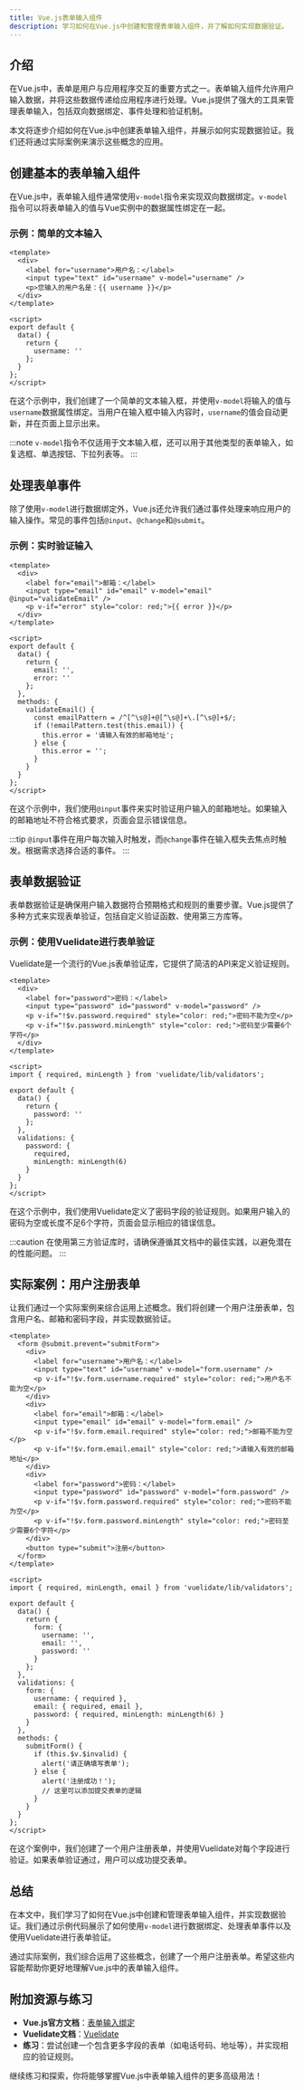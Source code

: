 ```yaml
---
title: Vue.js表单输入组件
description: 学习如何在Vue.js中创建和管理表单输入组件，并了解如何实现数据验证。
---
```


## 介绍

在Vue.js中，表单是用户与应用程序交互的重要方式之一。表单输入组件允许用户输入数据，并将这些数据传递给应用程序进行处理。Vue.js提供了强大的工具来管理表单输入，包括双向数据绑定、事件处理和验证机制。

本文将逐步介绍如何在Vue.js中创建表单输入组件，并展示如何实现数据验证。我们还将通过实际案例来演示这些概念的应用。

## 创建基本的表单输入组件

在Vue.js中，表单输入组件通常使用`v-model`指令来实现双向数据绑定。`v-model`指令可以将表单输入的值与Vue实例中的数据属性绑定在一起。

### 示例：简单的文本输入

```vue
<template>
  <div>
    <label for="username">用户名：</label>
    <input type="text" id="username" v-model="username" />
    <p>您输入的用户名是：{{ username }}</p>
  </div>
</template>

<script>
export default {
  data() {
    return {
      username: ''
    };
  }
};
</script>
```

在这个示例中，我们创建了一个简单的文本输入框，并使用`v-model`将输入的值与`username`数据属性绑定。当用户在输入框中输入内容时，`username`的值会自动更新，并在页面上显示出来。

:::note
`v-model`指令不仅适用于文本输入框，还可以用于其他类型的表单输入，如复选框、单选按钮、下拉列表等。
:::

## 处理表单事件

除了使用`v-model`进行数据绑定外，Vue.js还允许我们通过事件处理来响应用户的输入操作。常见的事件包括`@input`、`@change`和`@submit`。

### 示例：实时验证输入

```vue
<template>
  <div>
    <label for="email">邮箱：</label>
    <input type="email" id="email" v-model="email" @input="validateEmail" />
    <p v-if="error" style="color: red;">{{ error }}</p>
  </div>
</template>

<script>
export default {
  data() {
    return {
      email: '',
      error: ''
    };
  },
  methods: {
    validateEmail() {
      const emailPattern = /^[^\s@]+@[^\s@]+\.[^\s@]+$/;
      if (!emailPattern.test(this.email)) {
        this.error = '请输入有效的邮箱地址';
      } else {
        this.error = '';
      }
    }
  }
};
</script>
```

在这个示例中，我们使用`@input`事件来实时验证用户输入的邮箱地址。如果输入的邮箱地址不符合格式要求，页面会显示错误信息。

:::tip
`@input`事件在用户每次输入时触发，而`@change`事件在输入框失去焦点时触发。根据需求选择合适的事件。
:::

## 表单数据验证

表单数据验证是确保用户输入数据符合预期格式和规则的重要步骤。Vue.js提供了多种方式来实现表单验证，包括自定义验证函数、使用第三方库等。

### 示例：使用Vuelidate进行表单验证

Vuelidate是一个流行的Vue.js表单验证库，它提供了简洁的API来定义验证规则。

```vue
<template>
  <div>
    <label for="password">密码：</label>
    <input type="password" id="password" v-model="password" />
    <p v-if="!$v.password.required" style="color: red;">密码不能为空</p>
    <p v-if="!$v.password.minLength" style="color: red;">密码至少需要6个字符</p>
  </div>
</template>

<script>
import { required, minLength } from 'vuelidate/lib/validators';

export default {
  data() {
    return {
      password: ''
    };
  },
  validations: {
    password: {
      required,
      minLength: minLength(6)
    }
  }
};
</script>
```

在这个示例中，我们使用Vuelidate定义了密码字段的验证规则。如果用户输入的密码为空或长度不足6个字符，页面会显示相应的错误信息。

:::caution
在使用第三方验证库时，请确保遵循其文档中的最佳实践，以避免潜在的性能问题。
:::

## 实际案例：用户注册表单

让我们通过一个实际案例来综合运用上述概念。我们将创建一个用户注册表单，包含用户名、邮箱和密码字段，并实现数据验证。

```vue
<template>
  <form @submit.prevent="submitForm">
    <div>
      <label for="username">用户名：</label>
      <input type="text" id="username" v-model="form.username" />
      <p v-if="!$v.form.username.required" style="color: red;">用户名不能为空</p>
    </div>
    <div>
      <label for="email">邮箱：</label>
      <input type="email" id="email" v-model="form.email" />
      <p v-if="!$v.form.email.required" style="color: red;">邮箱不能为空</p>
      <p v-if="!$v.form.email.email" style="color: red;">请输入有效的邮箱地址</p>
    </div>
    <div>
      <label for="password">密码：</label>
      <input type="password" id="password" v-model="form.password" />
      <p v-if="!$v.form.password.required" style="color: red;">密码不能为空</p>
      <p v-if="!$v.form.password.minLength" style="color: red;">密码至少需要6个字符</p>
    </div>
    <button type="submit">注册</button>
  </form>
</template>

<script>
import { required, minLength, email } from 'vuelidate/lib/validators';

export default {
  data() {
    return {
      form: {
        username: '',
        email: '',
        password: ''
      }
    };
  },
  validations: {
    form: {
      username: { required },
      email: { required, email },
      password: { required, minLength: minLength(6) }
    }
  },
  methods: {
    submitForm() {
      if (this.$v.$invalid) {
        alert('请正确填写表单');
      } else {
        alert('注册成功！');
        // 这里可以添加提交表单的逻辑
      }
    }
  }
};
</script>
```

在这个案例中，我们创建了一个用户注册表单，并使用Vuelidate对每个字段进行验证。如果表单验证通过，用户可以成功提交表单。

## 总结

在本文中，我们学习了如何在Vue.js中创建和管理表单输入组件，并实现数据验证。我们通过示例代码展示了如何使用`v-model`进行数据绑定、处理表单事件以及使用Vuelidate进行表单验证。

通过实际案例，我们综合运用了这些概念，创建了一个用户注册表单。希望这些内容能帮助你更好地理解Vue.js中的表单输入组件。

## 附加资源与练习

- **Vue.js官方文档**：[表单输入绑定](https://vuejs.org/guide/essentials/forms.html)
- **Vuelidate文档**：[Vuelidate](https://vuelidate.js.org/)
- **练习**：尝试创建一个包含更多字段的表单（如电话号码、地址等），并实现相应的验证规则。

继续练习和探索，你将能够掌握Vue.js中表单输入组件的更多高级用法！